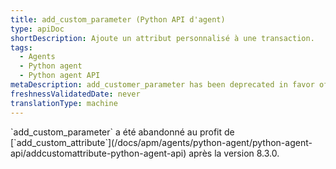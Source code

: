 ```yaml
---
title: add_custom_parameter (Python API d'agent)
type: apiDoc
shortDescription: Ajoute un attribut personnalisé à une transaction.
tags:
  - Agents
  - Python agent
  - Python agent API
metaDescription: add_customer_parameter has been deprecated in favor of add_customer_attribute.
freshnessValidatedDate: never
translationType: machine
---
```


<Callout variant="important">
  `add_custom_parameter` a été abandonné au profit de [`add_custom_attribute`](/docs/apm/agents/python-agent/python-agent-api/addcustomattribute-python-agent-api) après la version 8.3.0.
</Callout>